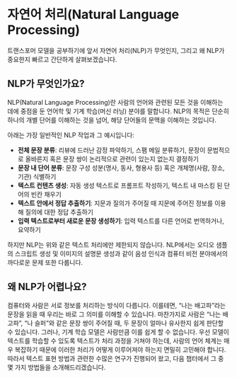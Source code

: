 # 자연어 처리(Natural Language Processing)

<CourseFloatingBanner
    chapter={1}
    classNames="absolute z-10 right-0 top-0"
/>

트랜스포머 모델을 공부하기에 앞서 자연어 처리(NLP)가 무엇인지, 그리고 왜 NLP가 중요한지 빠르고 간단하게 살펴보겠습니다.

## NLP가 무엇인가요?

NLP(Natural Language Processing)란 사람의 언어와 관련된 모든 것을 이해하는 데에 중점을 둔 언어학 및 기계 학습(머신 러닝) 분야를 말합니다. NLP의 목적은 단순히 하나의 개별 단어를 이해하는 것을 넘어, 해당 단어들의 문맥을 이해하는 것입니다.

아래는 가장 일반적인 NLP 작업과 그 예시입니다:

- **전체 문장 분류**: 리뷰에 드러난 감정 파악하기, 스팸 메일 분류하기, 문장이 문법적으로 올바른지 혹은 문장 쌍이 논리적으로 관련이 있는지 없는지 결정하기
- **문장 내 단어 분류**: 문장 구성 성분(명사, 동사, 형용사 등) 혹은 개체명(사람, 장소, 기관) 식별하기
- **텍스트 컨텐츠 생성**: 자동 생성 텍스트로 프롬프트 작성하기, 텍스트 내 마스킹 된 단어의 빈칸 채우기
- **텍스트 안에서 정답 추출하기**: 지문과 질의가 주어질 때 지문에 주어진 정보를 이용해 질의에 대한 정답 추출하기
- **입력 텍스트로부터 새로운 문장 생성하기**: 입력 텍스트를 다른 언어로 번역하거나, 요약하기

하지만 NLP는 위와 같은 텍스트 처리에만 제한되지 않습니다. NLP에서는 오디오 샘플의 스크립트 생성 및 이미지의 설명문 생성과 같이 음성 인식과 컴퓨터 비전 분야에서의 까다로운 문제 또한 다룹니다.

## 왜 NLP가 어렵나요?

컴퓨터와 사람은 서로 정보를 처리하는 방식이 다릅니다. 이를테면, “나는 배고파”라는 문장을 읽을 때 우리는 바로 그 의미를 이해할 수 있습니다. 마찬가지로 사람은 “나는 배고파”, “나 슬퍼”와 같은 문장 쌍이 주어질 때, 두 문장이 얼마나 유사한지 쉽게 판단할 수 있습니다. 그러나, 기계 학습 모델은 사람만큼 이를 쉽게 할 수 없습니다. 우선 모델이 텍스트를 학습할 수 있도록 텍스트가 처리 과정을 거쳐야 하는데, 사람의 언어 체계는 매우 복잡하기 때문에 이러한 처리가 어떻게 이루어져야 하는지 면밀히 고민해야 합니다. 따라서 텍스트 표현 방법과 관련한 수많은 연구가 진행되어 왔고, 다음 챕터에서 그 중 몇 가지 방법들을 소개해드리겠습니다.
